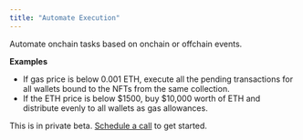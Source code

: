 ```yaml
---
title: "Automate Execution"
---
```


Automate onchain tasks based on onchain or offchain events.

**Examples**

- If gas price is below 0.001 ETH, execute all the pending transactions for all wallets bound to the NFTs from the same collection.
- If the ETH price is below \$1500, buy \$10,000 worth of ETH and distribute evenly to all wallets as gas allowances.

This is in private beta. [Schedule a call](https://calendly.com/fakepixels/station-partnership) to get started.
